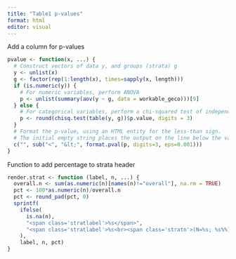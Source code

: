 ```yaml
---
title: "Table1 p-values"
format: html
editor: visual
---
```


Add a column for p-values
```r
pvalue <- function(x, ...) {
  # Construct vectors of data y, and groups (strata) g
  y <- unlist(x)
  g <- factor(rep(1:length(x), times=sapply(x, length)))
  if (is.numeric(y)) {
    # For numeric variables, perform ANOVA
    p <- unlist(summary(aov(y ~ g, data = workable_geco)))[9]
  } else {
    # For categorical variables, perform a chi-squared test of independence
    p <- round(chisq.test(table(y, g))$p.value, digits = 3)
  }
  # Format the p-value, using an HTML entity for the less-than sign.
  # The initial empty string places the output on the line below the variable label.
  c("", sub("<", "&lt;", format.pval(p, digits=3, eps=0.001)))
}
```


Function to add percentage to strata header
```r
render.strat <- function (label, n, ...) {
  overall.n <- sum(as.numeric(n)[names(n)!="overall"], na.rm = TRUE)
  pct <- 100*as.numeric(n)/overall.n
  pct <- round_pad(pct, 0)
  sprintf(
    ifelse(
      is.na(n),
      "<span class='stratlabel'>%s</span>",
      "<span class='stratlabel'>%s<br><span class='stratn'>(N=%s; %s%%)</span></span>"
    ),
    label, n, pct)
}
```

